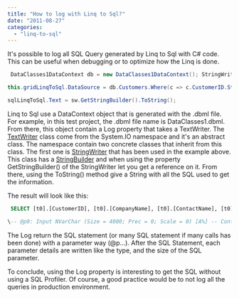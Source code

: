 ```yaml
---
title: "How to log with Linq to Sql?"
date: "2011-08-27"
categories: 
  - "linq-to-sql"
---
```


It's possible to log all SQL Query generated by Linq to Sql with C# code. This can be useful when debugging or to optimize how the Linq is done.


```csharp
 DataClasses1DataContext db = new DataClasses1DataContext(); StringWriter sw = new StringWriter(); db.Log = sw;

this.gridLinqToSql.DataSource = db.Customers.Where(c => c.CustomerID.StartsWith("A")); this.gridLinqToSql.DataBind(); //Here is when the Linq query will be executed.

sqlLinqToSql.Text = sw.GetStringBuilder().ToString(); 
```

Linq to Sql use a DataContext object that is generated with the .dbml file. For example, in this test project, the .dbml file name is DataClasses1.dbml. From there, this object contain a Log property that takes a TextWriter. The [TextWriter](http://msdn.microsoft.com/en-us/library/system.io.textwriter.aspx "MSDN TextWriter Reference") class come from the System.IO namespace and it's an abstract class. The namespace contain two concrete classes that inherit from this class. The first one is [StringWriter](http://msdn.microsoft.com/en-us/library/system.io.stringwriter.aspx "String Writer MSDN Reference") that has been used in the example above. This class has a [StringBuilder](http://msdn.microsoft.com/en-us/library/system.text.stringbuilder.aspx "StringBuilder MSDN Reference") and when using the property GetStringBuilder() of the StringWriter let you get a reference on it. From there, using the ToString() method give a String with all the SQL used to get the information.

The result will look like this:


```sql
 SELECT [t0].[CustomerID], [t0].[CompanyName], [t0].[ContactName], [t0].[ContactTitle] FROM [dbo].[Customers] AS [t0] WHERE [t0].[CustomerID] LIKE @p0

\-- @p0: Input NVarChar (Size = 4000; Prec = 0; Scale = 0) [A%] -- Context: SqlProvider(Sql2005) Model: AttributedMetaModel Build: 4.0.30319.1 
```


The Log return the SQL statement (or many SQL statement if many calls has been done) with a parameter way (@p...). After the SQL Statement, each parameter details are written like the type, and the size of the SQL parameter.

To conclude, using the Log property is interesting to get the SQL without using a SQL Profiler. Of course, a good practice would be to not log all the queries in production environment.
